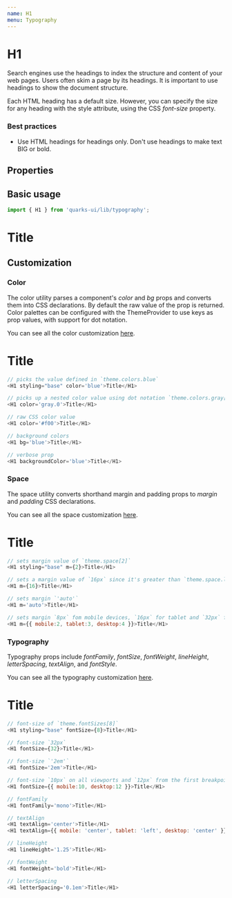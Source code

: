 ```yaml
---
name: H1
menu: Typography
---
```



# H1

Search engines use the headings to index the structure and content of your web pages. Users often skim a page by its headings. It is important to use headings to show the document structure.

Each HTML heading has a default size. However, you can specify the size for any heading with the style attribute, using the CSS _font-size_ property.

### Best practices

-   Use HTML headings for headings only. Don't use headings to make text BIG or bold.

## Properties

<Props of={H1} />

## Basic usage

```javascript
import { H1 } from 'quarks-ui/lib/typography';
```

<Playground>
    <H1 styling="base">Title</H1>
</Playground>

## Customization

### Color

The color utility parses a component's _color_ and _bg_ props and converts them into CSS declarations. By default the raw value of the prop is returned. Color palettes can be configured with the ThemeProvider to use keys as prop values, with support for dot notation.

You can see all the color customization [here](https://styled-system.com/api/#color).

<Playground>
    <H1 styling="base" color="blue">
        Title
    </H1>
</Playground>

```javascript
// picks the value defined in `theme.colors.blue`
<H1 styling="base" color='blue'>Title</H1>

// picks up a nested color value using dot notation `theme.colors.gray[0]`
<H1 color='gray.0'>Title</H1>

// raw CSS color value
<H1 color='#f00'>Title</H1>

// background colors
<H1 bg='blue'>Title</H1>

// verbose prop
<H1 backgroundColor='blue'>Title</H1>
```

### Space

The space utility converts shorthand margin and padding props to _margin_ and _padding_ CSS declarations.

You can see all the space customization [here](https://styled-system.com/api#space).

<Playground>
    <H1 styling="base" m={2}>
        Title
    </H1>
</Playground>

```javascript
// sets margin value of `theme.space[2]`
<H1 styling="base" m={2}>Title</H1>

// sets a margin value of `16px` since it's greater than `theme.space.length`
<H1 m={16}>Title</H1>

// sets margin `'auto'`
<H1 m='auto'>Title</H1>

// sets margin `8px` fom mobile devices, `16px` for tablet and `32px` for desktop from the first breakpoint and up
<H1 m={{ mobile:2, tablet:3, desktop:4 }}>Title</H1>
```

### Typography

Typography props include _fontFamily_, _fontSize_, _fontWeight_, _lineHeight_, _letterSpacing_, _textAlign_, and _fontStyle_.

You can see all the typography customization [here](https://styled-system.com/api/#typography).

<Playground>
    <H1 styling="base" fontSize={8}>
        Title
    </H1>
</Playground>

```javascript
// font-size of `theme.fontSizes[8]`
<H1 styling="base" fontSize={8}>Title</H1>

// font-size `32px`
<H1 fontSize={32}>Title</H1>

// font-size `'2em'`
<H1 fontSize='2em'>Title</H1>

// font-size `10px` on all viewports and `12px` from the first breakpoint and up
<H1 fontSize={{ mobile:10, desktop:12 }}>Title</H1>

// fontFamily
<H1 fontFamily='mono'>Title</H1>

// textAlign
<H1 textAlign='center'>Title</H1>
<H1 textAlign={{ mobile: 'center', tablet: 'left', desktop: 'center' }}>Title</H1>

// lineHeight
<H1 lineHeight='1.25'>Title</H1>

// fontWeight
<H1 fontWeight='bold'>Title</H1>

// letterSpacing
<H1 letterSpacing='0.1em'>Title</H1>
```
